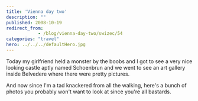 ```yaml
---
title: 'Vienna day two'
description: ""
published: 2008-10-19
redirect_from: 
            - /blog/vienna-day-two/swizec/54
categories: "travel"
hero: ../../../defaultHero.jpg
---
```

Today my girlfriend held a monster by the boobs and I got to see a very nice looking castle aptly named Schoenbrun and we went to see an art gallery inside Belvedere where there were pretty pictures.

And now since I&#x27;m a tad knackered from all the walking, here&#x27;s a bunch of photos you probably won&#x27;t want to look at since you&#x27;re all bastards.